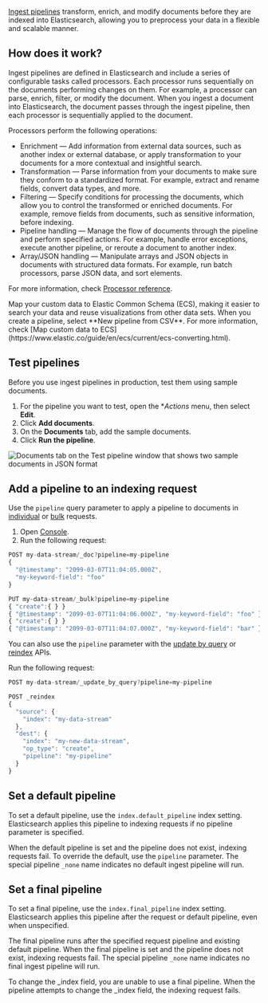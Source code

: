 [Ingest pipelines](app/management/ingest/ingest_pipelines) transform, enrich, and modify documents before they are indexed into Elasticsearch, 
allowing you to preprocess your data in a flexible and scalable manner.

## How does it work?

Ingest pipelines are defined in Elasticsearch and include a series of configurable tasks called processors. Each processor runs sequentially on the 
documents performing changes on them. For example, a processor can parse, enrich, filter, or modify the document. When you ingest a document into Elasticsearch, the document passes through the ingest pipeline, then
each processor is sequentially applied to the document. 

Processors perform the following operations:

- Enrichment &mdash; Add information from external data sources, such as another index or external database, or apply transformation to your documents for a more contextual and insightful search.
- Transformation &mdash; Parse information from your documents to make sure they conform to a standardized format. For example, extract and rename fields, convert data types, and more.
- Filtering &mdash; Specify conditions for processing the documents, which allow you to control the transformed or enriched documents. For example, remove fields from documents, such as sensitive information, before indexing.
- Pipeline handling &mdash; Manage the flow of documents through the pipeline and perform specified actions. For example, handle error exceptions, execute another pipeline, or reroute a document to another index. 
- Array/JSON handling &mdash; Manipulate arrays and JSON objects in documents with structured data formats. For example, run batch processors, parse JSON data, and sort elements. 

For more information, check [Processor reference](https://www.elastic.co/guide/en/elasticsearch/reference/current/processors.html#ingest-processors-categories). 

<DocCallOut color="success" title="Tip">
Map your custom data to Elastic Common Schema (ECS), making it easier to search your data and reuse visualizations from other data sets. 
When you create a pipeline, select **New pipeline from CSV**. For more information, check [Map custom data to ECS](https://www.elastic.co/guide/en/ecs/current/ecs-converting.html).
</DocCallOut>

## Test pipelines

Before you use ingest pipelines in production, test them using sample documents.

1. For the pipeline you want to test, open the **Actions* menu, then select **Edit**.
1. Click **Add documents**.
1. On the **Documents** tab, add the sample documents. 
1. Click **Run the pipeline**.

![Documents tab on the Test pipeline window that shows two sample documents in JSON format](./images/ingest-pipelines-test.gif)

## Add a pipeline to an indexing request

Use the `pipeline` query parameter to apply a pipeline to documents in 
[individual](https://docs.elastic.co/api-reference/search/index) or [bulk](https://docs.elastic.co/api-reference/search/bulk) requests.

1. Open [Console](app/dev_tools#/console).
1. Run the following request:

```js
POST my-data-stream/_doc?pipeline=my-pipeline
{
  "@timestamp": "2099-03-07T11:04:05.000Z",
  "my-keyword-field": "foo"
}

PUT my-data-stream/_bulk?pipeline=my-pipeline
{ "create":{ } }
{ "@timestamp": "2099-03-07T11:04:06.000Z", "my-keyword-field": "foo" }
{ "create":{ } }
{ "@timestamp": "2099-03-07T11:04:07.000Z", "my-keyword-field": "bar" }
```

You can also use the `pipeline` parameter with the [update by query](https://docs.elastic.co/api-reference/search/update-by-query) or [reindex](https://docs.elastic.co/api-reference/search/reindex) APIs.

Run the following request:

```js
POST my-data-stream/_update_by_query?pipeline=my-pipeline

POST _reindex
{
  "source": {
    "index": "my-data-stream"
  },
  "dest": {
    "index": "my-new-data-stream",
    "op_type": "create",
    "pipeline": "my-pipeline"
  }
}
```

## Set a default pipeline

To set a default pipeline, use the `index.default_pipeline` index setting. Elasticsearch applies this pipeline to indexing requests if no pipeline parameter is specified.

When the default pipeline is set and the pipeline does not exist, indexing requests fail. To override the default, use the `pipeline` parameter. 
The special pipeline `_none` name indicates no default ingest pipeline will run.

## Set a final pipeline

To set a final pipeline, use the `index.final_pipeline` index setting. Elasticsearch applies this pipeline after the request or default pipeline, even when unspecified.

The final pipeline runs after the specified request pipeline and existing default pipeline. When the final pipeline is set and the pipeline does not exist, indexing requests fail. 
The special pipeline `_none` name indicates no final ingest pipeline will run.

<DocCallOut title="Note">
To change the _index field, you are unable to use a final pipeline. When the pipeline attempts to change the _index field, the indexing request fails.
</DocCallOut>